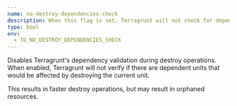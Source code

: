 ```yaml
---
name: no-destroy-dependencies-check
description: When this flag is set, Terragrunt will not check for dependent units when destroying.
type: bool
env:
  - TG_NO_DESTROY_DEPENDENCIES_CHECK
---
```


Disables Terragrunt's dependency validation during destroy operations. When enabled, Terragrunt will not verify if there are dependent units that would be affected by destroying the current unit.

This results in faster destroy operations, but may result in orphaned resources.
